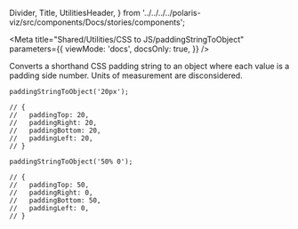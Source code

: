 
  Divider,
  Title,
  UtilitiesHeader,
} from '../../../../polaris-viz/src/components/Docs/stories/components';

<Meta
  title="Shared/Utilities/CSS to JS/paddingStringToObject"
  parameters={{
    viewMode: 'docs',
    docsOnly: true,
  }}
/>

<UtilitiesHeader />

<Title type="h3">
  <code>paddingStringToObject()</code>
</Title>

<p>
  Converts a shorthand CSS padding string to an object where each value is a
  padding side number. Units of measurement are disconsidered.
</p>

```tsx
paddingStringToObject('20px');

// {
//   paddingTop: 20,
//   paddingRight: 20,
//   paddingBottom: 20,
//   paddingLeft: 20,
// }

paddingStringToObject('50% 0');

// {
//   paddingTop: 50,
//   paddingRight: 0,
//   paddingBottom: 50,
//   paddingLeft: 0,
// }
```
